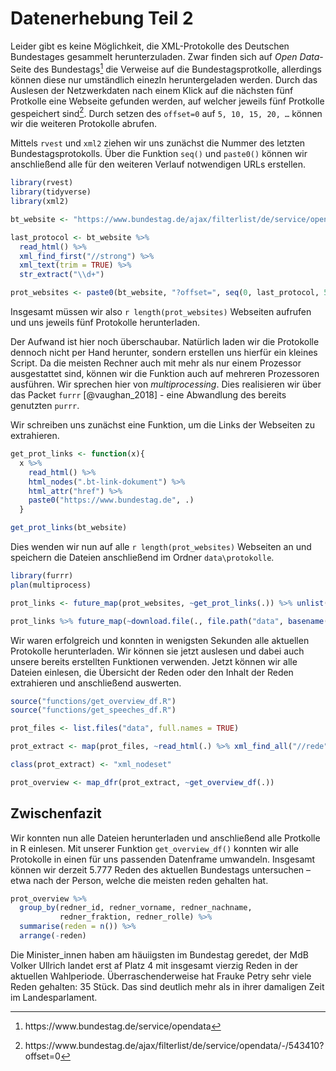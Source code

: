 # Datenerhebung Teil 2 {#data-02}

Leider gibt es keine Möglichkeit, die XML-Protokolle des Deutschen Bundestages gesammelt herunterzuladen. Zwar finden sich auf *Open Data*-Seite des Bundestags^[https://www.bundestag.de/service/opendata] die Verweise auf die Bundestagsprotkolle, allerdings können diese nur umständlich einezln heruntergeladen werden.
Durch das Auslesen der Netzwerkdaten nach einem Klick auf die nächsten fünf Protkolle eine Webseite gefunden werden, auf welcher jeweils fünf Protkolle gespeichert sind^[https://www.bundestag.de/ajax/filterlist/de/service/opendata/-/543410?offset=0]. Durch setzen des `offset=0` auf `5, 10, 15, 20, …` können wir die weiteren Protokolle abrufen. 

Mittels `rvest` und `xml2` ziehen wir uns zunächst die Nummer des letzten Bundestagsprotokolls. Über die Funktion `seq()` und `paste0()` können wir anschließend alle für den weiteren Verlauf notwendigen URLs erstellen.
```r
library(rvest)
library(tidyverse)
library(xml2)
```

```r
bt_website <- "https://www.bundestag.de/ajax/filterlist/de/service/opendata/-/543410"

last_protocol <- bt_website %>% 
  read_html() %>%
  xml_find_first("//strong") %>% 
  xml_text(trim = TRUE) %>%
  str_extract("\\d+")

prot_websites <- paste0(bt_website, "?offset=", seq(0, last_protocol, 5))
```

Insgesamt müssen wir also `r length(prot_websites)` Webseiten aufrufen und uns jeweils fünf Protokolle herunterladen.

Der Aufwand ist hier noch überschaubar. Natürlich laden wir die Protokolle dennoch nicht per Hand herunter, sondern erstellen uns hierfür ein kleines Script. Da die meisten Rechner auch mit mehr als nur einem Prozessor ausgestattet sind, können wir die Funktion auch auf mehreren Prozessoren ausführen. Wir sprechen hier von *multiprocessing*. Dies realisieren wir über das Packet `furrr` [@vaughan_2018] - eine Abwandlung des bereits genutzten `purrr`.

Wir schreiben uns zunächst eine Funktion, um die Links der Webseiten zu extrahieren.

```r
get_prot_links <- function(x){
  x %>%
    read_html() %>%
    html_nodes(".bt-link-dokument") %>%
    html_attr("href") %>%
    paste0("https://www.bundestag.de", .)
  }

get_prot_links(bt_website)
```

Dies wenden wir nun auf alle `r length(prot_websites)` Webseiten an und speichern die Dateien anschließend im Ordner `data\protokolle`.

```r
library(furrr)
plan(multiprocess)

prot_links <- future_map(prot_websites, ~get_prot_links(.)) %>% unlist()

prot_links %>% future_map(~download.file(., file.path("data", basename(.))))
```

Wir waren erfolgreich und konnten in wenigsten Sekunden alle aktuellen Protokolle herunterladen. Wir können sie jetzt auslesen und dabei auch unsere bereits erstellten Funktionen verwenden. Jetzt können wir alle Dateien einlesen, die Übersicht der Reden oder den Inhalt der Reden extrahieren und anschließend auswerten.

```r
source("functions/get_overview_df.R")
source("functions/get_speeches_df.R")
```

```r
prot_files <- list.files("data", full.names = TRUE)

prot_extract <- map(prot_files, ~read_html(.) %>% xml_find_all("//rede"))

class(prot_extract) <- "xml_nodeset"

prot_overview <- map_dfr(prot_extract, ~get_overview_df(.))
```

## Zwischenfazit

Wir konnten nun alle Dateien herunterladen und anschließend alle Protkolle in R einlesen. Mit unserer Funktion `get_overview_df()` konnten wir alle Protokolle in einen für uns passenden Datenframe umwandeln. Insgesamt können wir derzeit 5.777 Reden des aktuellen Bundestags untersuchen -- etwa nach der Person, welche die meisten reden gehalten hat.

```r
prot_overview %>% 
  group_by(redner_id, redner_vorname, redner_nachname,
           redner_fraktion, redner_rolle) %>% 
  summarise(reden = n()) %>%
  arrange(-reden)
```

Die Minister_innen haben am häuiigsten im Bundestag geredet, der MdB Volker Ullrich landet erst af Platz 4 mit insgesamt vierzig Reden in der aktuellen Wahlperiode. Überraschenderweise hat Frauke Petry sehr viele Reden gehalten: 35 Stück. Das sind deutlich mehr als in ihrer damaligen Zeit im Landesparlament.